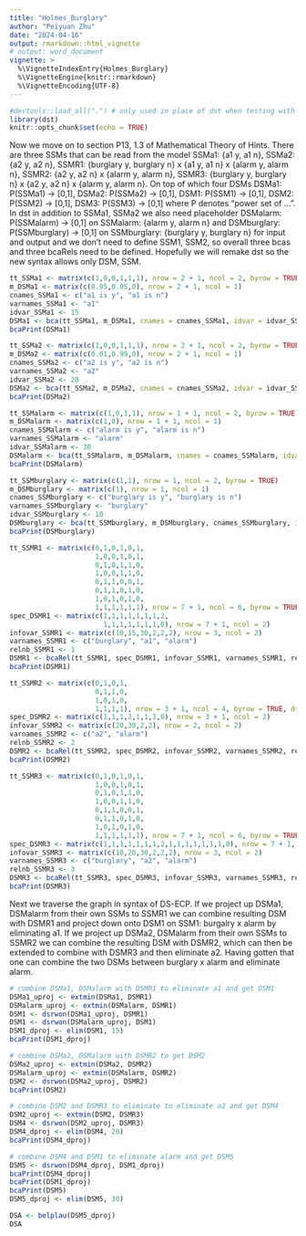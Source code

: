 ```yaml
---
title: "Holmes_Burglary"
author: "Peiyuan Zhu"
date: "2024-04-16"
output: rmarkdown::html_vignette
# output: word_document
vignette: >
  %\VignetteIndexEntry{Holmes_Burglary}
  %\VignetteEngine{knitr::rmarkdown}
  %\VignetteEncoding{UTF-8}
---
```


```r
#devtools::load_all(".") # only used in place of dst when testing with R-devel
library(dst) 
knitr::opts_chunk$set(echo = TRUE)
```

Now we move on to section P13, 1.3 of Mathematical Theory of Hints. There are three SSMs that can be read from the model SSMa1: {a1 y, a1 n}, SSMa2: {a2 y, a2 n}, SSMR1: {burglary y, burglary n} x {a1 y, a1 n} x {alarm y, alarm n}, SSMR2: {a2 y, a2 n} x {alarm y, alarm n}, SSMR3: {burglary y, burglary n} x {a2 y, a2 n} x {alarm y, alarm n}. On top of which four DSMs DSMa1: P(SSMa1) -> [0,1], DSMa2: P(SSMa2) -> [0,1], DSM1: P(SSM1) -> [0,1], DSM2: P(SSM2) -> [0,1], DSM3: P(SSM3) -> [0,1] where P denotes "power set of ...". In dst in addition to SSMa1, SSMa2 we also need placeholder DSMalarm: P(SSMalarm) -> [0,1] on SSMalarm: {alarm y, alarm n} and DSMburglary: P(SSMburglary) -> [0,1] on SSMburglary: {burglary y, burglary n} for input and output and we don't need to define SSM1, SSM2, so overall three bcas and three bcaRels need to be defined. Hopefully we will remake dst so the new syntax allows only DSM, SSM.

```r
tt_SSMa1 <- matrix(c(1,0,0,1,1,1), nrow = 2 + 1, ncol = 2, byrow = TRUE)
m_DSMa1 <- matrix(c(0.95,0.05,0), nrow = 2 + 1, ncol = 1)
cnames_SSMa1 <- c("a1 is y", "a1 is n")
varnames_SSMa1 <- "a1"
idvar_SSMa1 <- 15
DSMa1 <- bca(tt_SSMa1, m_DSMa1, cnames = cnames_SSMa1, idvar = idvar_SSMa1, varnames = varnames_SSMa1)
bcaPrint(DSMa1)
```

```r
tt_SSMa2 <- matrix(c(1,0,0,1,1,1), nrow = 2 + 1, ncol = 2, byrow = TRUE)
m_DSMa2 <- matrix(c(0.01,0.99,0), nrow = 2 + 1, ncol = 1)
cnames_SSMa2 <- c("a2 is y", "a2 is n") 
varnames_SSMa2 <- "a2"
idvar_SSMa2 <- 20
DSMa2 <- bca(tt_SSMa2, m_DSMa2, cnames = cnames_SSMa2, idvar = idvar_SSMa2, varnames = varnames_SSMa2)
bcaPrint(DSMa2)
```

```r
tt_SSMalarm <- matrix(c(1,0,1,1), nrow = 1 + 1, ncol = 2, byrow = TRUE)
m_DSMalarm <- matrix(c(1,0), nrow = 1 + 1, ncol = 1)
cnames_SSMalarm <- c("alarm is y", "alarm is n") 
varnames_SSMalarm <- "alarm"
idvar_SSMalarm <- 30
DSMalarm <- bca(tt_SSMalarm, m_DSMalarm, cnames = cnames_SSMalarm, idvar = idvar_SSMalarm, varnames = varnames_SSMalarm)
bcaPrint(DSMalarm)
```

```r
tt_SSMburglary <- matrix(c(1,1), nrow = 1, ncol = 2, byrow = TRUE)
m_DSMburglary <- matrix(c(1), nrow = 1, ncol = 1)
cnames_SSMburglary <- c("burglary is y", "burglary is n") 
varnames_SSMburglary <- "burglary"
idvar_SSMburglary <- 10
DSMburglary <- bca(tt_SSMburglary, m_DSMburglary, cnames_SSMburglary, idvar = idvar_SSMburglary, varnames = varnames_SSMburglary)
bcaPrint(DSMburglary)
```

```r
tt_SSMR1 <- matrix(c(0,1,0,1,0,1,
                     1,0,0,1,0,1,
                     0,1,0,1,1,0,
                     1,0,0,1,1,0,
                     0,1,1,0,0,1,
                     0,1,1,0,1,0,
                     1,0,1,0,1,0,
                     1,1,1,1,1,1), nrow = 7 + 1, ncol = 6, byrow = TRUE, dimnames = list(NULL, c("burglary is y", "burglary is n", "a1 is y", "a1 is n", "alarm is y", "alarm is n")))
spec_DSMR1 <- matrix(c(1,1,1,1,1,1,1,2,
                       1,1,1,1,1,1,1,0), nrow = 7 + 1, ncol = 2)
infovar_SSMR1 <- matrix(c(10,15,30,2,2,2), nrow = 3, ncol = 2)
varnames_SSMR1 <- c("burglary", "a1", "alarm")
relnb_SSMR1 <- 1
DSMR1 <- bcaRel(tt_SSMR1, spec_DSMR1, infovar_SSMR1, varnames_SSMR1, relnb_SSMR1)
bcaPrint(DSMR1)
```

```r
tt_SSMR2 <- matrix(c(0,1,0,1,
                     0,1,1,0,
                     1,0,1,0,
                     1,1,1,1), nrow = 3 + 1, ncol = 4, byrow = TRUE, dimnames = list(NULL, c("a2 is y", "a2 is n", "alarm is y", "alarm is n")))
spec_DSMR2 <- matrix(c(1,1,1,2,1,1,1,0), nrow = 3 + 1, ncol = 2)
infovar_SSMR2 <- matrix(c(20,30,2,2), nrow = 2, ncol = 2)
varnames_SSMR2 <- c("a2", "alarm")
relnb_SSMR2 <- 2
DSMR2 <- bcaRel(tt_SSMR2, spec_DSMR2, infovar_SSMR2, varnames_SSMR2, relnb_SSMR2)
bcaPrint(DSMR2)
```

```r
tt_SSMR3 <- matrix(c(0,1,0,1,0,1,
                     1,0,0,1,0,1,
                     0,1,0,1,1,0,
                     1,0,0,1,1,0,
                     0,1,1,0,0,1,
                     0,1,1,0,1,0,
                     1,0,1,0,1,0,
                     1,1,1,1,1,1), nrow = 7 + 1, ncol = 6, byrow = TRUE, dimnames = list(NULL, c("burglary is y", "burglary is n", "a2 is y", "a2 is n", "alarm is y", "alarm is n")))
spec_DSMR3 <- matrix(c(1,1,1,1,1,1,1,2,1,1,1,1,1,1,1,0), nrow = 7 + 1, ncol = 2)
infovar_SSMR3 <- matrix(c(10,20,30,2,2,2), nrow = 3, ncol = 2)
varnames_SSMR3 <- c("burglary", "a2", "alarm")
relnb_SSMR3 <- 3
DSMR3 <- bcaRel(tt_SSMR3, spec_DSMR3, infovar_SSMR3, varnames_SSMR3, relnb_SSMR3)
bcaPrint(DSMR3)
```

Next we traverse the graph in syntax of DS-ECP. If we project up DSMa1, DSMalarm from their own SSMs to SSMR1 we can combine resulting DSM with DSMR1 and project down onto DSM1 on SSM1: burgalry x alarm by eliminating a1. If we project up DSMa2, DSMalarm from their own SSMs to SSMR2 we can combine the resulting DSM with DSMR2, which can then be extended to combine with DSMR3 and then eliminate a2. Having gotten that one can combine the two DSMs between burglary x alarm and eliminate alarm.

```r
# combine DSMa1, DSMalarm with DSMR1 to eliminate a1 and get DSM1
DSMa1_uproj <- extmin(DSMa1, DSMR1)
DSMalarm_uproj <- extmin(DSMalarm, DSMR1)
DSM1 <- dsrwon(DSMa1_uproj, DSMR1)
DSM1 <- dsrwon(DSMalarm_uproj, DSM1)
DSM1_dproj <- elim(DSM1, 15)
bcaPrint(DSM1_dproj)
```

```r
# combine DSMa2, DSMalarm with DSMR2 to get DSM2
DSMa2_uproj <- extmin(DSMa2, DSMR2)
DSMalarm_uproj <- extmin(DSMalarm, DSMR2)
DSM2 <- dsrwon(DSMa2_uproj, DSMR2)
bcaPrint(DSM2)
```

```r
# combine DSM2 and DSMR3 to eliminate to eliminate a2 and get DSM4
DSM2_uproj <- extmin(DSM2, DSMR3)
DSM4 <- dsrwon(DSM2_uproj, DSMR3)
DSM4_dproj <- elim(DSM4, 20)
bcaPrint(DSM4_dproj)
```

```r
# combine DSM4 and DSM1 to eliminate alarm and get DSM5
DSM5 <- dsrwon(DSM4_dproj, DSM1_dproj)
bcaPrint(DSM4_dproj)
bcaPrint(DSM1_dproj)
bcaPrint(DSM5)
DSM5_dproj <- elim(DSM5, 30)
```

```r
DSA <- belplau(DSM5_dproj)
DSA
```

